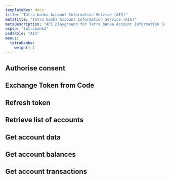 ```yaml
---
templateKey: docs
title: "Tatra banka Account Information Service (AIS)"
metaTitle: "Tatra banka Account Information Service (AIS)"
metaDescription: "API playground for Tatra banka Account Information Service (AIS)"
aspsp: "tatrabanka"
psd2Role: "AIS"
menus:
  tatrabanka:
    weight: 1
---
```



  <step>

## Authorise consent

  <AuthoriseStep/>
  </step>
  <step>

## Exchange Token from Code

  <CreateToken/>
  </step>
  <step>

## Refresh token

  <RefreshToken/>
  </step>
  <step>

## Retrieve list of accounts

  <StepAccounts/>
  </step>
  <step>

## Get account data

  <StepAccount/>
  </step>
  <step>

## Get account balances

  <StepBalances/>
  </step>
  <step>

## Get account transactions

  <StepTransactions/>
  </step>

